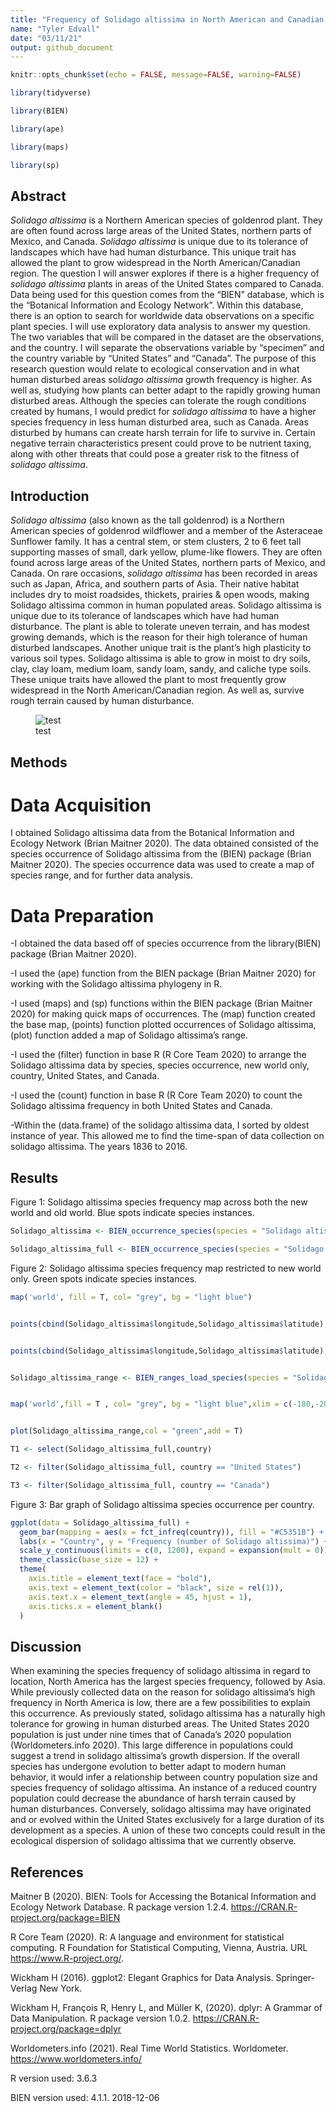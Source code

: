 ```yaml
---
title: "Frequency of Solidago altissima in North American and Canadian regions."
name: "Tyler Edvall"
date: "03/11/21"
output: github_document
---
```


```r
knitr::opts_chunk$set(echo = FALSE, message=FALSE, warning=FALSE)
```

```r

library(tidyverse)

library(BIEN)

library(ape) 

library(maps) 

library(sp) 

```

## Abstract

*Solidago altissima* is a Northern American species of goldenrod plant. They are often found across large areas of the United States, northern parts of Mexico, and Canada. *Solidago altissima* is unique due to its tolerance of landscapes which have had human disturbance. This unique trait has allowed the plant to grow widespread in the North American/Canadian region. The question I will answer explores if there is a higher frequency of *solidago altissima* plants in areas of the United States compared to Canada. Data being used for this question comes from the "BIEN" database, which is the "Botanical Information and Ecology Network". Within this database, there is an option to search for worldwide data observations on a specific plant species. I will use exploratory data analysis to answer my question. The two variables that will be compared in the dataset are the observations, and the country. I will separate the observations variable by "specimen" and the country variable by "United States" and "Canada". The purpose of this research question would relate to ecological conservation and in what human disturbed areas sol*idago altissima* growth frequency is higher. As well as, studying how plants can better adapt to the rapidly growing human disturbed areas. Although the species can tolerate the rough conditions created by humans, I would predict for *solidago altissima* to have a higher species frequency in less human disturbed area, such as Canada. Areas disturbed by humans can create harsh terrain for life to survive in. Certain negative terrain characteristics present could prove to be nutrient taxing, along with other threats that could pose a greater risk to the fitness of *solidago altissima*.

## Introduction

*Solidago altissima* (also known as the tall goldenrod) is a Northern American species of goldenrod wildflower and a member of the Asteraceae Sunflower family. It has a central stem, or stem clusters, 2 to 6 feet tall supporting masses of small, dark yellow, plume-like flowers. They are often found across large areas of the United States, northern parts of Mexico, and Canada. On rare occasions, *solidago altissima* has been recorded in areas such as Japan, Africa, and southern parts of Asia. Their native habitat includes dry to moist roadsides, thickets, prairies & open woods, making Solidago altissima common in human populated areas. Solidago altissima is unique due to its tolerance of landscapes which have had human disturbance. The plant is able to tolerate uneven terrain, and has modest growing demands, which is the reason for their high tolerance of human disturbed landscapes. Another unique trait is the plant's high plasticity to various soil types. Solidago altissima is able to grow in moist to dry soils, clay, clay loam, medium loam, sandy loam, sandy, and caliche type soils. These unique traits have allowed the plant to most frequently grow widespread in the North American/Canadian region. As well as, survive rough terrain caused by human disturbance.

![test](images/solidago-altissima-tall-goldenrod_0901_150435.jpg)

## Methods

# Data Acquisition

I obtained Solidago altissima data from the Botanical Information and Ecology Network (Brian Maitner 2020). The data obtained consisted of the species occurrence of Solidago altissima from the (BIEN) package (Brian Maitner 2020). The species occurrence data was used to create a map of species range, and for further data analysis.

# Data Preparation

-I obtained the data based off of species occurrence from the library(BIEN) package (Brian Maitner 2020).

-I used the (ape) function from the BIEN package (Brian Maitner 2020) for working with the Solidago altissima phylogeny in R.

-I used (maps) and (sp) functions within the BIEN package (Brian Maitner 2020) for making quick maps of occurrences. The (map) function created the base map, (points) function plotted occurrences of Solidago altissima, (plot) function added a map of Solidago altissima's range.

-I used the (filter) function in base R (R Core Team 2020) to arrange the Solidago altissima data by species, species occurrence, new world only, country, United States, and Canada.

-I used the (count) function in base R (R Core Team 2020) to count the Solidago altissima frequency in both United States and Canada.

-Within the (data.frame) of the solidago altissima data, I sorted by oldest instance of year. This allowed me to find the time-span of data collection on solidago altissima. The years 1836 to 2016.

## Results

Figure 1: Solidago altissima species frequency map across both the new world and old world. Blue spots indicate species instances.

```r

Solidago_altissima <- BIEN_occurrence_species(species = "Solidago altissima")

Solidago_altissima_full <- BIEN_occurrence_species(species = "Solidago altissima",cultivated = T,only.new.world = F,all.taxonomy = T,native.status = T,observation.type = T,political.boundaries = T)

```

Figure 2: Solidago altissima species frequency map restricted to new world only. Green spots indicate species instances.

```r

map('world', fill = T, col= "grey", bg = "light blue") 


points(cbind(Solidago_altissima$longitude,Solidago_altissima$latitude),col = "red",pch = 20,cex = 1) 


points(cbind(Solidago_altissima$longitude,Solidago_altissima$latitude),col = "blue",pch = 20,cex = 1) 


Solidago_altissima_range <- BIEN_ranges_load_species(species = "Solidago altissima")


map('world',fill = T , col= "grey", bg = "light blue",xlim = c(-180,-20),ylim = c(-60,80))


plot(Solidago_altissima_range,col = "green",add = T)

```

```r

T1 <- select(Solidago_altissima_full,country)

T2 <- filter(Solidago_altissima_full, country == "United States")

T3 <- filter(Solidago_altissima_full, country == "Canada")

```

Figure 3: Bar graph of Solidago altissima species occurrence per country.

```r

ggplot(data = Solidago_altissima_full) +
  geom_bar(mapping = aes(x = fct_infreq(country)), fill = "#C5351B") +
  labs(x = "Country", y = "Frequency (number of Solidago altissima)") +
  scale_y_continuous(limits = c(0, 1200), expand = expansion(mult = 0)) +
  theme_classic(base_size = 12) +
  theme(
    axis.title = element_text(face = "bold"),
    axis.text = element_text(color = "black", size = rel(1)),
    axis.text.x = element_text(angle = 45, hjust = 1),
    axis.ticks.x = element_blank()
  )

```

## Discussion

When examining the species frequency of solidago altissima in regard to location, North America has the largest species frequency, followed by Asia. While previously collected data on the reason for solidago altissima's high frequency in North America is low, there are a few possibilities to explain this occurrence. As previously stated, solidago altissima has a naturally high tolerance for growing in human disturbed areas. The United States 2020 population is just under nine times that of Canada's 2020 population (Worldometers.info 2020). This large difference in populations could suggest a trend in solidago altissima's growth dispersion. If the overall species has undergone evolution to better adapt to modern human behavior, it would infer a relationship between country population size and species frequency of solidago altissima. An instance of a reduced country population could decrease the abundance of harsh terrain caused by human disturbances. Conversely, solidago altissima may have originated and or evolved within the United States exclusively for a large duration of its development as a species. A union of these two concepts could result in the ecological dispersion of solidago altissima that we currently observe.

## References

Maitner B (2020). BIEN: Tools for Accessing the Botanical Information and Ecology Network Database. R package version 1.2.4. <https://CRAN.R-project.org/package=BIEN>

R Core Team (2020). R: A language and environment for statistical computing. R Foundation for Statistical Computing, Vienna, Austria. URL <https://www.R-project.org/>.

Wickham H (2016). ggplot2: Elegant Graphics for Data Analysis. Springer-Verlag New York.

Wickham H, François R, Henry L, and Müller K, (2020). dplyr: A Grammar of Data Manipulation. R package version 1.0.2. <https://CRAN.R-project.org/package=dplyr>

Worldometers.info (2021). Real Time World Statistics. Worldometer. <https://www.worldometers.info/>

R version used: 3.6.3

BIEN version used: 4.1.1. 2018-12-06
